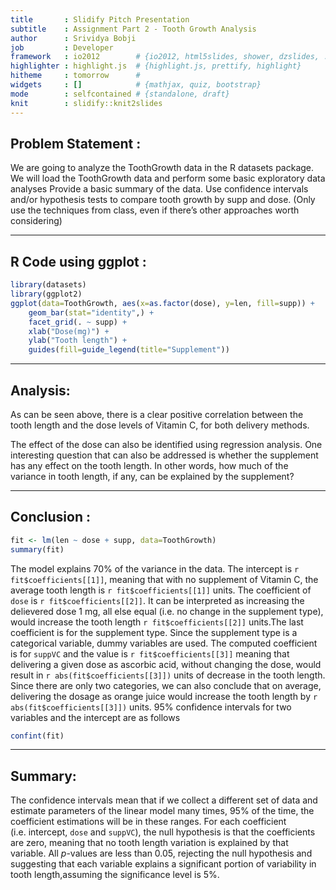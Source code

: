 ```yaml
---
title       : Slidify Pitch Presentation
subtitle    : Assignment Part 2 - Tooth Growth Analysis
author      : Srividya Bobji
job         : Developer
framework   : io2012        # {io2012, html5slides, shower, dzslides, ...}
highlighter : highlight.js  # {highlight.js, prettify, highlight}
hitheme     : tomorrow      # 
widgets     : []            # {mathjax, quiz, bootstrap}
mode        : selfcontained # {standalone, draft}
knit        : slidify::knit2slides
---
```


## Problem Statement :

We are going to analyze the ToothGrowth data in the R datasets package. 
We will load the ToothGrowth data and perform some basic exploratory data analyses 
Provide a basic summary of the data.
Use confidence intervals and/or hypothesis tests to compare tooth growth by supp and dose. (Only use the techniques from class, even if there's other approaches worth considering)


---

## R Code using ggplot :

```r
library(datasets)
library(ggplot2)
ggplot(data=ToothGrowth, aes(x=as.factor(dose), y=len, fill=supp)) +
    geom_bar(stat="identity",) +
    facet_grid(. ~ supp) +
    xlab("Dose(mg)") +
    ylab("Tooth length") +
    guides(fill=guide_legend(title="Supplement"))
```

---

## Analysis:

As can be seen above, there is a clear positive correlation between the
tooth length and the dose levels of Vitamin C, for both delivery methods.

The effect of the dose can also be identified using regression analysis. One
interesting question that can also be addressed is whether the supplement has any effect on the tooth length. In other
words, how much of the variance in tooth length, if any, can be explained by
the supplement?

---

## Conclusion :

```r
fit <- lm(len ~ dose + supp, data=ToothGrowth)
summary(fit)
```

The model explains 70% of the variance in the data.
The intercept is `r fit$coefficients[[1]]`, meaning that with no supplement of Vitamin C, the average tooth length is `r fit$coefficients[[1]]` units. The coefficient of `dose` is `r fit$coefficients[[2]]`. It can be interpreted as increasing the delievered dose 1 mg, all else equal (i.e. no change in the supplement type), would increase the tooth length `r fit$coefficients[[2]]` units.The last coefficient is for the supplement type. Since the supplement type is a categorical variable, dummy variables are used. The computed coefficient is for `suppVC` and the value is `r fit$coefficients[[3]]` meaning that delivering a given dose as ascorbic acid, without changing the dose, would result in `r abs(fit$coefficients[[3]])` units of decrease in the tooth length. Since there are only two categories, we can also conclude that on average, delivering the dosage as orange juice would increase the tooth length by `r abs(fit$coefficients[[3]])` units.
95% confidence intervals for two variables and the intercept are as follows


```r
confint(fit)
```

---

## Summary:

The confidence intervals mean that if we collect a different set of data and estimate parameters of the linear model many times, 95% of the time, the coefficient estimations will be in these ranges. For each coefficient (i.e. intercept, `dose` and `suppVC`), the null hypothesis is that the coefficients are zero, meaning that no tooth length variation is explained by that variable.
All _p_-values are less than 0.05, rejecting the null hypothesis and suggesting that each variable explains a significant portion of variability in tooth length,assuming the significance level is 5%.

